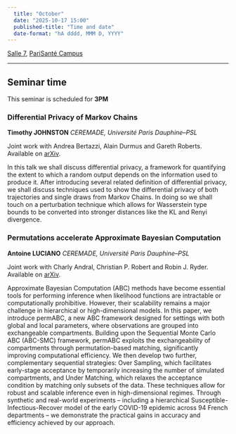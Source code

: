 ```yaml
---
  title: "October"
  date: "2025-10-17 15:00"
  published-title: "Time and date"
  date-format: "hA dddd, MMM D, YYYY"
---
```


[Salle 7](../../psc_rooms.qmd), [PariSanté Campus](https://maps.app.goo.gl/cpFoxoZgbT6HCV6x9)

------------------------------------------------------------------------

::: callout-tip
## Seminar time

This seminar is scheduled for **3PM** 
:::


### Differential Privacy of Markov Chains

**Timothy JOHNSTON** *CEREMADE, Université Paris Dauphine--PSL*

Joint work with Andrea Bertazzi, Alain Durmus and Gareth Roberts. Available on [arXiv](https://arxiv.org/abs/2502.17150).


In this talk we shall discuss differential privacy, a framework for quantifying the extent to which a random output depends on the information used to produce it. After introducing several related definition of differential privacy, we shall discuss techniques used to show the differential privacy of both trajectories and single draws from Markov Chains. In doing so we shall touch on a perturbation technique which allows for Wasserstein type bounds to be converted into stronger distances like the KL and Renyi divergence.


### Permutations accelerate Approximate Bayesian Computation

**Antoine LUCIANO** *CEREMADE, Université Paris Dauphine--PSL*

Joint work with Charly Andral, Christian P. Robert and Robin J. Ryder. Available on [arXiv](https://arxiv.org/abs/2507.06037).


Approximate Bayesian Computation (ABC) methods have become essential tools for performing inference when likelihood functions are intractable or computationally prohibitive. However, their scalability remains a major challenge in hierarchical or high-dimensional models. In this paper, we introduce permABC, a new ABC framework designed for settings with both global and local parameters, where observations are grouped into exchangeable compartments.
Building upon the Sequential Monte Carlo ABC (ABC-SMC) framework, permABC exploits the exchangeability of compartments through permutation-based matching, significantly improving computational efficiency.
We then develop two further, complementary sequential strategies: Over Sampling, which facilitates early-stage acceptance by temporarily increasing the number of simulated compartments, and Under Matching, which relaxes the acceptance condition by matching only subsets of the data.
These techniques allow for robust and scalable inference even in high-dimensional regimes. Through synthetic and real-world experiments -- including a hierarchical Susceptible-Infectious-Recover model of the early COVID-19 epidemic across 94 French departments -- we demonstrate the practical gains in accuracy and efficiency achieved by our approach.
